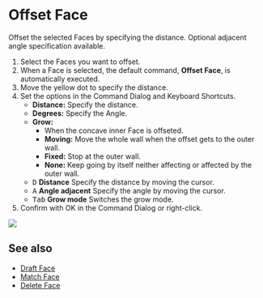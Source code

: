 
# Offset Face

<Reference shortcut="Shift + O" command="Offset Face" button="" />

Offset the selected Faces by specifying the distance. Optional adjacent angle specification available.

1. Select the Faces you want to offset.
2. When a Face is selected, the default command, **Offset Face**, is automatically executed.
3. Move the yellow dot to specify the distance.
4. Set the options in the Command Dialog and Keyboard Shortcuts.
     - **Distance:** Specify the distance.
     - **Degrees:** Specify the Angle.
     - **Grow:**
          - When the concave inner Face is offseted.
          - **Moving:** Move the whole wall when the offset gets to the outer wall.
          - **Fixed:** Stop at the outer wall.
          - **None:** Keep going by itself neither affecting or affected by the outer wall.
     - <kbd>D</kbd> **Distance** Specify the distance by moving the cursor.
     - <kbd>A</kbd> **Angle adjacent** Specify the angle by moving the cursor.
     - <kbd>Tab</kbd> **Grow mode** Switches the grow mode.
5. Confirm with OK in the Command Dialog or right-click.

![](/img/offset-face.gif)

## See also
- [Draft Face](./draft-face)
- [Match Face](./match-face)
- [Delete Face](./delete-face)